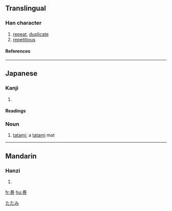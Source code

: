 {{see|疊}}
==Translingual==

===Han character===
{{Han char|rn=102|rad=田|as=07|sn=12|four=|canj=田月月一 (WBBM)}}

# [[repeat]], [[duplicate]]
# [[repetitious]]

====References====
{{Han ref|kx=0764.041|dkj=21875|hdz=42544.011|uh=7573|ud=30067}}

----

==Japanese==

===Kanji===
{{ja-kanji|grade=c|rs=田07}}

# {{defn|Japanese}}

====Readings====
{{ja-readings|on=[[じょう]] (jō), [[ちょう]] (chō)|kun=[[たたむ]] (tatamu), [[たたみ]] (tatami), [[かさねる]] (kasaneru)|nanori=}}

===Noun===
{{ja-noun|k|count=|hira=たたみ|rom=tatami}}

# [[tatami]]; a [[tatami]] mat

[[Category:1000_Japanese_basic_words|たたみ]]

----

==Mandarin==

===Hanzi===
{{cmn-hanzi|pin=[[dàng]] (dang4), [[dié]] (die2)|wg=tang<sup>4</sup>, tieh<sup>2</sup>}}

# {{defn|Mandarin}}

[[fr:畳]]
[[hu:畳]]